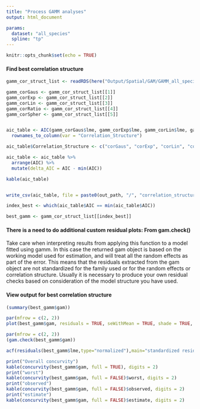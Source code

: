 ```yaml
---
title: "Process GAMM analyses"
output: html_document

params:
  dataset: "all_species"
  spline: "tp"
---
```


```r
knitr::opts_chunk$set(echo = TRUE)
```

#### Find best correlation structure
```r
gamm_cor_struct_list <- readRDS(here("Output/Spatial/GAM/GAMM_all_species/all_species_gamm_cor_struct_compare.rds"))

gamm_corGaus <- gamm_cor_struct_list[[1]]
gamm_corExp <- gamm_cor_struct_list[[2]]
gamm_corLin <- gamm_cor_struct_list[[3]]
gamm_corRatio <- gamm_cor_struct_list[[4]]
gamm_corSpher <- gamm_cor_struct_list[[5]]


aic_table <- AIC(gamm_corGaus$lme, gamm_corExp$lme, gamm_corLin$lme, gamm_corRatio$lme, gamm_corSpher$lme) %>%
  rownames_to_column(var = "Correlation_Structure") 

aic_table$Correlation_Structure <- c("corGaus", "corExp", "corLin", "corRatio",  "corSpher") # recode corr struct names

aic_table <- aic_table %>%
  arrange(AIC) %>%
  mutate(delta_AIC = AIC - min(AIC))

kable(aic_table)


write_csv(aic_table, file = paste0(out_path, "/", "correlation_structure_aic_table.csv"))

index_best <- which(aic_table$AIC == min(aic_table$AIC))

best_gamm <- gamm_cor_struct_list[[index_best]]
```
#### There is a need to do additional custom residual plots: From gam.check()

Take care when interpreting results from applying this function to a model fitted using gamm. In this case the returned gam object is based on the working model used for estimation, and will treat all the random effects as part of the error. This means that the residuals extracted from the gam object are not standardized for the family used or for the random effects or correlation structure. Usually it is necessary to produce your own residual checks based on consideration of the model structure you have used.

#### View output for best correlation structure
```r

(summary(best_gamm$gam))

par(mfrow = c(2, 2))
plot(best_gamm$gam, residuals = TRUE, seWithMean = TRUE, shade = TRUE, shift = coef(best_gamm$gam)[1])

par(mfrow = c(2, 2))
(gam.check(best_gamm$gam))

acf(residuals(best_gamm$lme,type="normalized"),main="standardized residual ACF")

print("Overall concurvity")
kable(concurvity(best_gamm$gam, full = TRUE), digits = 2)
print("worst")
kable(concurvity(best_gamm$gam, full = FALSE)$worst, digits = 2)
print("observed")
kable(concurvity(best_gamm$gam, full = FALSE)$observed, digits = 2)
print("estimate")
kable(concurvity(best_gamm$gam, full = FALSE)$estimate, digits = 2)

```


